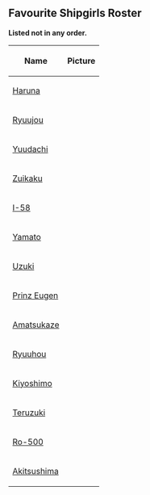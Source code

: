 =='''Favourite Shipgirls Roster'''==

'''Listed not in any order.'''

{| class="article-table"
!Name
!Picture
|-
|[[Haruna]]
|{{ShipBattleCardKai|Haruna/Kai Ni}}
|-
|[[Ryuujou]]
|{{ShipBattleCardKai|Ryuujou/Kai Ni}}
|-
|[[Yuudachi]]
|{{ShipBattleCardKai|Yuudachi/Kai Ni}}
|-
|[[Zuikaku]]
|{{ShipBattleCardKai|Zuikaku/Kai Ni A}}
|-
|[[I-58]]
|{{ShipBattleCardKai|I-58/Kai}}
|-
|[[Yamato]]
|{{ShipBattleCardKai|Yamato/Kai}}
|-
|[[Uzuki]]
|{{ShipBattleCardKai|Uzuki/Kai}}
|-
|[[Prinz Eugen]]
|{{ShipBattleCardKai|Prinz Eugen/Kai}}
|-
|[[Amatsukaze]]
|{{ShipBattleCardKai|Amatsukaze/Kai}}
|-
|[[Ryuuhou Kai|Ryuuhou]]
|{{ShipBattleCardKai|Ryuuhou/Kai}}
|-
|[[Kiyoshimo]]
|{{ShipBattleCardKai|Kiyoshimo/Kai}}
|-
|[[Teruzuki]]
|{{ShipBattleCardKai|Teruzuki/Kai}}
|-
|[[Ro-500]]
|{{ShipBattleCardKai|Ro-500}}
|-
|[[Akitsushima]]
|{{ShipBattleCardKai|Akitsushima/Kai}}
|}